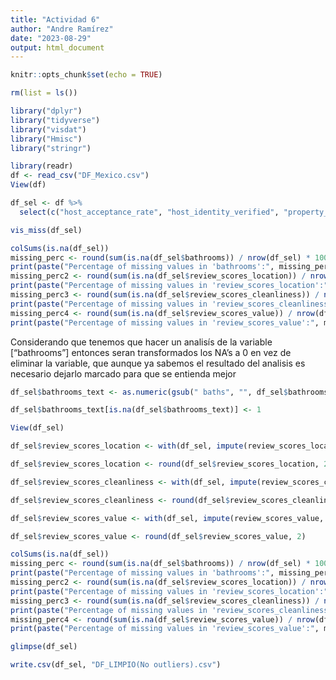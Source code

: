 ---
title: "Actividad 6"
author: "Andre Ramírez"
date: "2023-08-29"
output: html_document
---

```{r setup, include=FALSE}
knitr::opts_chunk$set(echo = TRUE)
```



```{r}
rm(list = ls())
```

```{r}
library("dplyr")
library("tidyverse")
library("visdat")
library("Hmisc")
library("stringr")
```

```{r}
library(readr)
df <- read_csv("DF_Mexico.csv")
View(df)
```

```{r}
df_sel <- df %>%
  select(c("host_acceptance_rate", "host_identity_verified", "property_type", "host_response_time", "number_of_reviews", "review_scores_cleanliness", "availability_365", "review_scores_location", "review_scores_value","bathrooms_text","price"))

```

```{r}
vis_miss(df_sel)
```

```{r}
colSums(is.na(df_sel))
missing_perc <- round(sum(is.na(df_sel$bathrooms)) / nrow(df_sel) * 100,2)
print(paste("Percentage of missing values in 'bathrooms':", missing_perc, "%"))
missing_perc2 <- round(sum(is.na(df_sel$review_scores_location)) / nrow(df_sel) * 100,2)
print(paste("Percentage of missing values in 'review_scores_location':", missing_perc2, "%"))
missing_perc3 <- round(sum(is.na(df_sel$review_scores_cleanliness)) / nrow(df_sel) * 100,2)
print(paste("Percentage of missing values in 'review_scores_cleanliness':", missing_perc3, "%"))
missing_perc4 <- round(sum(is.na(df_sel$review_scores_value)) / nrow(df_sel) * 100,2)
print(paste("Percentage of missing values in 'review_scores_value':", missing_perc4, "%"))

```

Considerando que tenemos que hacer un analisís de la variable ["bathrooms"] entonces seran transformados los NA's a 0 en vez de eliminar la variable, que aunque ya sabemos el resultado del analisis es necesario dejarlo marcado para que se entienda mejor

```{r}

df_sel$bathrooms_text <- as.numeric(gsub(" baths", "", df_sel$bathrooms_text))

```

```{r}
df_sel$bathrooms_text[is.na(df_sel$bathrooms_text)] <- 1
```

```{r}
View(df_sel)
```

```{r}

df_sel$review_scores_location <- with(df_sel, impute(review_scores_location, mean))

```


```{r}
df_sel$review_scores_location <- round(df_sel$review_scores_location, 2)
```

```{r}
df_sel$review_scores_cleanliness <- with(df_sel, impute(review_scores_cleanliness, mean))
```



```{r}
df_sel$review_scores_cleanliness <- round(df_sel$review_scores_cleanliness, 2)

```

```{r}
df_sel$review_scores_value <- with(df_sel, impute(review_scores_value, mean))

```


```{r}
df_sel$review_scores_value <- round(df_sel$review_scores_value, 2)

```

```{r}
colSums(is.na(df_sel))
missing_perc <- round(sum(is.na(df_sel$bathrooms)) / nrow(df_sel) * 100,2)
print(paste("Percentage of missing values in 'bathrooms':", missing_perc, "%"))
missing_perc2 <- round(sum(is.na(df_sel$review_scores_location)) / nrow(df_sel) * 100,2)
print(paste("Percentage of missing values in 'review_scores_location':", missing_perc2, "%"))
missing_perc3 <- round(sum(is.na(df_sel$review_scores_cleanliness)) / nrow(df_sel) * 100,2)
print(paste("Percentage of missing values in 'review_scores_cleanliness':", missing_perc3, "%"))
missing_perc4 <- round(sum(is.na(df_sel$review_scores_value)) / nrow(df_sel) * 100,2)
print(paste("Percentage of missing values in 'review_scores_value':", missing_perc4, "%"))
```

```{r}
glimpse(df_sel)
```
  
```{r}
write.csv(df_sel, "DF_LIMPIO(No outliers).csv")
```





  

  

  
  